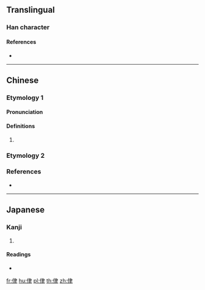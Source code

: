 {{character info/new}}
==Translingual==

===Han character===
{{Han char|rn=9|rad=人|as=06|sn=8|four=|canj=OLQ|ids=⿰亻聿}}

====References====
* {{Han ref|kx=0102.070|dkj=00596|hdz=10154.060|uh=4F93|ud=20371}}

----

==Chinese==
{{zh-forms}}

===Etymology 1===

====Pronunciation====
{{zh-pron
|m=lù
|c=leot6
|mc=
|oc=
|ma=
|cat=a
}}
{{attention|yue|is leot6 etymology 2?}}

====Definitions====
{{zh-hanzi}}

# {{zh-only used in|侓魁}}

===Etymology 2===
{{zh-see|律|v}}

===References===
* {{R:yue:Jyutping Database}}

----

==Japanese==

===Kanji===
{{ja-kanji|grade=|rs=人06}}

# {{defn|lang=ja|sort=人06}}

====Readings====
* {{ja-readings|on=[[ろつ]] (rotsu), [[ろち]] (rochi)|kun=[[きいさま]] (kiisama)}}

[[fr:侓]]
[[hu:侓]]
[[pl:侓]]
[[th:侓]]
[[zh:侓]]